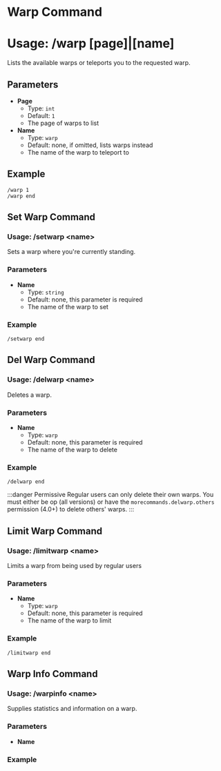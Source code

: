 # Warp Command
# Usage: /warp \[page]|\[name]
Lists the available warps or teleports you to the requested warp.

## Parameters
- **Page**
  + Type: `int`
  + Default: `1`
  + The page of warps to list
- **Name**
  + Type: `warp`
  + Default: none, if omitted, lists warps instead
  + The name of the warp to teleport to

## Example
`/warp 1`  
`/warp end`

## Set Warp Command
### Usage: /setwarp <name\>
Sets a warp where you're currently standing.

### Parameters
- **Name**
  + Type: `string`
  + Default: none, this parameter is required
  + The name of the warp to set

### Example
`/setwarp end`

## Del Warp Command
### Usage: /delwarp <name\>
Deletes a warp.

### Parameters
- **Name**
  + Type: `warp`
  + Default: none, this parameter is required
  + The name of the warp to delete

### Example
`/delwarp end`

:::danger Permissive
Regular users can only delete their own warps. 
You must either be op (all versions) or have the `morecommands.delwarp.others` permission (4.0+) 
to delete others' warps.
:::

## Limit Warp Command
### Usage: /limitwarp <name\>
Limits a warp from being used by regular users

### Parameters
- **Name**
  + Type: `warp`
  + Default: none, this parameter is required
  + The name of the warp to limit

### Example
`/limitwarp end`

## Warp Info Command
### Usage: /warpinfo <name\>
Supplies statistics and information on a warp.

### Parameters
- **Name**
  

### Example

